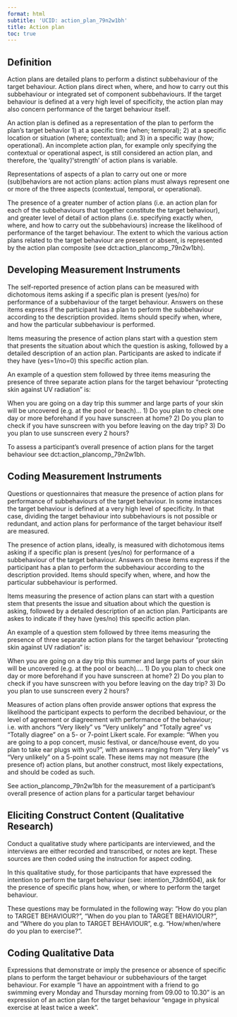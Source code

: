 ```yaml
---
format: html
subtitle: 'UCID: action_plan_79n2w1bh'
title: Action plan
toc: true
---
```


## Definition

Action plans are detailed plans to perform a distinct subbehaviour of the target behaviour. Action plans direct when, where, and how to carry out this subbehaviour or integrated set of component subbehaviours. If the target behaviour is defined at a very high level of specificity, the action plan may also concern performance of the target behaviour itself.

An action plan is defined as a representation of the plan to perform the plan's target behavior 1) at a specific time (when; temporal); 2) at a specific location or situation (where; contextual); and 3) in a specific way (how; operational). An incomplete action plan, for example only specifying the contextual or operational aspect, is still considered an action plan, and therefore, the 'quality'/'strength' of action plans is variable.

Representations of aspects of a plan to carry out one or more (sub)behaviors are not action plans: action plans must always represent one or more of the three aspects (contextual, temporal, or operational).

The presence of a greater number of action plans (i.e. an action plan for each of the subbehaviours that together constitute the target behaviour), and greater level of detail of action plans (i.e. specifying exactly when, where, and how to carry out the subbehaviours) increase the likelihood of performance of the target behaviour. The extent to which the various action plans related to the target behaviour are present or absent, is represented by the action plan composite (see dct:action_plancomp_79n2w1bh).

## Developing Measurement Instruments

The self-reported presence of action plans can be measured with dichotomous items asking if a specific plan is present (yes/no) for performance of a subbehaviour of the target behaviour. Answers on these items express if the participant has a plan to perform the subbehaviour according to the description provided. Items should specify when, where, and how the particular subbehaviour is performed.

Items measuring the presence of action plans start with a question stem that presents the situation about which the question is asking, followed by a detailed description of an action plan. Participants are asked to indicate if they have (yes=1/no=0) this specific action plan. 

An example of a question stem followed by three items measuring the presence of three separate action plans for the target behaviour "protecting skin against UV radiation" is:

When you are going on a day trip this summer and large parts of your skin will be uncovered (e.g. at the pool or beach)...
1) Do you plan to check one day or more beforehand if you have sunscreen at home?
2) Do you plan to check if you have sunscreen with you before leaving on the day trip?
3) Do you plan to use sunscreen every 2 hours?

To assess a participant's overall presence of action plans for the target behaviour see dct:action_plancomp_79n2w1bh.


## Coding Measurement Instruments

Questions or questionnaires that measure the presence of action plans for performance of subbehaviours of the target behaviour. In some instances the target behaviour is defined at a very high level of specificity. In that case, dividing the target behaviour into subbehaviours is not possible or redundant, and action plans for performance of the target behaviour itself are measured.

The presence of action plans, ideally, is measured with dichotomous items asking if a specific plan is present (yes/no) for performance of a subbehaviour of the target behaviour. Answers on these items express if the participant has a plan to perform the subbehaviour according to the description provided. Items should specify when, where, and how the particular subbehaviour is performed.

Items measuring the presence of action plans can start with a question stem that presents the issue and situation about which the question is asking, followed by a detailed description of an action plan. Participants are askes to indicate if they have (yes/no) this specific action plan. 

An example of a question stem followed by three items measuring the presence of three separate action plans for the target behaviour "protecting skin against UV radiation" is:

When you are going on a day trip this summer and large parts of your skin will be uncovered (e.g. at the pool or beach)....
1) Do you plan to check one day or more beforehand if you have sunscreen at home?
2) Do you plan to check if you have sunscreen with you before leaving on the day trip?
3) Do you plan to use sunscreen every 2 hours?

Measures of action plans often provide answer options that express the likelihood the participant expects to perform the decribed behaviour, or the level of agreement or diagreement with performance of the behaviour; i.e. with anchors "Very likely" vs "Very unlikely" and "Totally agree" vs "Totally diagree" on a 5- or 7-point Likert scale. For example: "When you are going to a pop concert, music festival, or dance/house event, do you plan to take ear plugs with you?", with answers ranging from "Very likely" vs "Very unlikely" on a 5-point scale. These items may not measure (the presence of) action plans, but another construct, most likely expectations, and should be coded as such.

See action_plancomp_79n2w1bh for the measurement of a participant's overall presence of action plans for a particular target behaviour 

## Eliciting Construct Content (Qualitative Research)

Conduct a qualitative study where participants are interviewed, and the interviews are either recorded and transcribed, or notes are kept. These sources are then coded using the instruction for aspect coding. 

In this qualitative study, for those participants that have expressed the intention to perform the target behaviour (see: intention_73dnt604), ask for the presence of specific plans how, when, or where to perform the target behaviour.

These questions may be formulated in the following way: "How do you plan to TARGET BEHAVIOUR?", "When do you plan to TARGET BEHAVIOUR?", and "Where do you plan to TARGET BEHAVIOUR", e.g. "How/when/where do you plan to exercise?".

## Coding Qualitative Data

Expressions that demonstrate or imply the presence or absence of specific plans to perform the target behaviour or subbehaviours of the target behaviour. For example "I have an appointment with a friend to go swimming every Monday and Thursday morning from 09.00 to 10.30" is an expression of an action plan for the target behaviour "engage in physical exercise at least twice a week".



